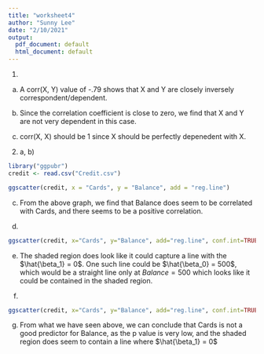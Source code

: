 ```yaml
---
title: "worksheet4"
author: "Sunny Lee"
date: "2/10/2021"
output:
  pdf_document: default
  html_document: default
---
```


1)
a) A corr(X, Y) value of -.79 shows that X and Y are closely inversely correspondent/dependent.  

b) Since the correlation coefficient is close to zero, we find that X and Y are not very dependent in this case. 

c) corr(X, X) should be 1 since X should be perfectly depenedent with X. 

2)
a, b) 
```r
library("ggpubr")
credit <- read.csv("Credit.csv")

ggscatter(credit, x = "Cards", y = "Balance", add = "reg.line")

```
c)
From the above graph, we find that Balance does seem to be correlated with Cards, and there seems to be a positive correlation. 

d) 
```r
ggscatter(credit, x="Cards", y="Balance", add="reg.line", conf.int=TRUE)
```

e) 
The shaded region does look like it could capture a line with the $\hat{\beta_1} = 0$. One such line could be $\hat{\beta_0} = 500$, which would be a straight line only at $Balance = 500$ which looks like it could be contained in the shaded region. 

f)
```r
ggscatter(credit, x="Cards", y="Balance", add="reg.line", conf.int=TRUE, cor.coef=TRUE)
```

g) 
From what we have seen above, we can conclude that Cards is not a good predictor for Balance, as the p value is very low, and the shaded region does seem to contain a line where $\hat{\beta_1} = 0$